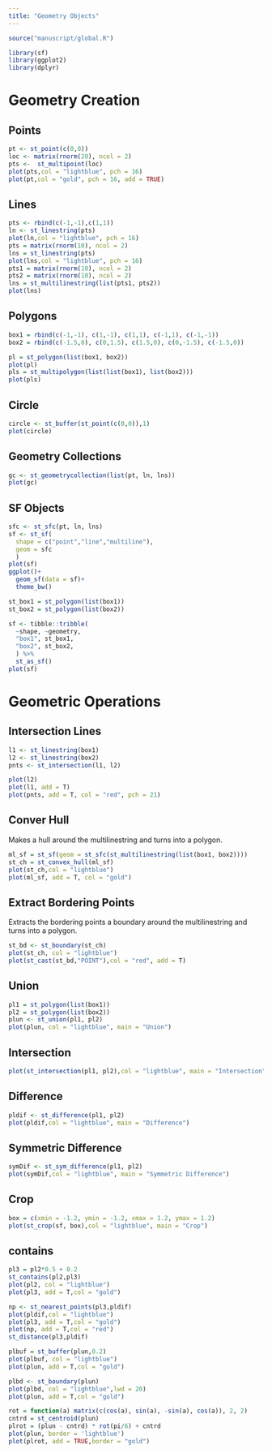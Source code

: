 ```yaml
---
title: "Geometry Objects"
---
```


```r
source("manuscript/global.R")
```

```r
library(sf)
library(ggplot2)
library(dplyr)
```

# Geometry Creation

## Points

```r
pt <- st_point(c(0,0))
loc <- matrix(rnorm(20), ncol = 2)
pts <-  st_multipoint(loc)
plot(pts,col = "lightblue", pch = 16)
plot(pt,col = "gold", pch = 16, add = TRUE)
```

## Lines

```r
pts <- rbind(c(-1,-1),c(1,1))
ln <- st_linestring(pts)
plot(ln,col = "lightblue", pch = 16)
pts = matrix(rnorm(10), ncol = 2)
lns = st_linestring(pts)
plot(lns,col = "lightblue", pch = 16)
pts1 = matrix(rnorm(10), ncol = 2)
pts2 = matrix(rnorm(10), ncol = 2)
lns = st_multilinestring(list(pts1, pts2))
plot(lns)
```

## Polygons

```r
box1 = rbind(c(-1,-1), c(1,-1), c(1,1), c(-1,1), c(-1,-1))
box2 = rbind(c(-1.5,0), c(0,1.5), c(1.5,0), c(0,-1.5), c(-1.5,0))

pl = st_polygon(list(box1, box2))
plot(pl)
pls = st_multipolygon(list(list(box1), list(box2)))
plot(pls)
```

## Circle

```r
circle <- st_buffer(st_point(c(0,0)),1)
plot(circle)
```


## Geometry Collections

```r
gc <- st_geometrycollection(list(pt, ln, lns))
plot(gc)
```

## SF Objects

```r
sfc <- st_sfc(pt, ln, lns)
sf <- st_sf(
  shape = c("point","line","multiline"),
  geom = sfc
  ) 
plot(sf)
ggplot()+
  geom_sf(data = sf)+
  theme_bw()
```

```r
st_box1 = st_polygon(list(box1))
st_box2 = st_polygon(list(box2))

sf <- tibble::tribble(
  ~shape, ~geometry,
  "box1", st_box1,
  "box2", st_box2,
  ) %>%
  st_as_sf()
plot(sf)
```

# Geometric Operations


## Intersection Lines

```r
l1 <- st_linestring(box1)
l2 <- st_linestring(box2)
pnts <- st_intersection(l1, l2)

plot(l2)
plot(l1, add = T)
plot(pnts, add = T, col = "red", pch = 21)
```

## Conver Hull

Makes a hull around the multilinestring and turns into a polygon.

```r
ml_sf = st_sf(geom = st_sfc(st_multilinestring(list(box1, box2)))) 
st_ch = st_convex_hull(ml_sf)
plot(st_ch,col = "lightblue")
plot(ml_sf, add = T, col = "gold")
```

## Extract Bordering Points

Extracts the bordering points a boundary around the multilinestring and turns into a polygon.

```r
st_bd <- st_boundary(st_ch)
plot(st_ch, col = "lightblue")
plot(st_cast(st_bd,"POINT"),col = "red", add = T)
```

## Union

```r
pl1 = st_polygon(list(box1))
pl2 = st_polygon(list(box2))
plun <- st_union(pl1, pl2)
plot(plun, col = "lightblue", main = "Union")
```

## Intersection

```r
plot(st_intersection(pl1, pl2),col = "lightblue", main = "Intersection")
```

## Difference

```r
pldif <- st_difference(pl1, pl2)
plot(pldif,col = "lightblue", main = "Difference")
```

## Symmetric Difference

```r
symDif <- st_sym_difference(pl1, pl2)
plot(symDif,col = "lightblue", main = "Symmetric Difference")
```

## Crop

```r
box = c(xmin = -1.2, ymin = -1.2, xmax = 1.2, ymax = 1.2)
plot(st_crop(sf, box),col = "lightblue", main = "Crop")
```

## contains

```r
pl3 = pl2*0.5 + 0.2
st_contains(pl2,pl3)
plot(pl2, col = "lightblue")
plot(pl3, add = T,col = "gold")
```

```r
np <- st_nearest_points(pl3,pldif)
plot(pldif,col = "lightblue")
plot(pl3, add = T,col = "gold")
plot(np, add = T,col = "red")
st_distance(pl3,pldif)
```

```r
plbuf = st_buffer(plun,0.2)
plot(plbuf, col = "lightblue")
plot(plun, add = T,col = "gold")
```
```r
plbd <- st_boundary(plun)
plot(plbd, col = "lightblue",lwd = 20)
plot(plun, add = T,col = "gold")
```


```r
rot = function(a) matrix(c(cos(a), sin(a), -sin(a), cos(a)), 2, 2)
cntrd = st_centroid(plun)
plrot = (plun - cntrd) * rot(pi/6) + cntrd
plot(plun, border = 'lightblue')
plot(plrot, add = TRUE,border = "gold")
```

